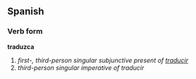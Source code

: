 ==Spanish==
===Verb form===
'''traduzca'''

# ''first-, third-person singular subjunctive present of [[traducir]]''
# ''third-person singular imperative of traducir''